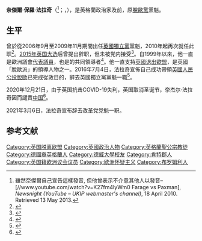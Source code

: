 {{noteTA
|G1= 人名
|G2= PoliticiansUK
|G3= UK Places
|1=zh-hans:法拉奇;zh-hant:法拉吉;zh-hk:法拉奇;
|2=zh-cn:奈杰尔;zh-hant:奈傑爾;zh-tw:奈傑;
}}

{{Infobox officeholder
|name             = 奈傑爾·法拉奇<br>Nigel Farage
|image            = Nigel Farage (45718080574) (cropped).jpg
|office           = [[脫歐黨|改革黨]]黨魁
|chairman         = {{le|理查德·提斯|Richard Tice}}
|term_start       = 2019年3月22日
|term_end         = 2021年3月6日
|predecessor      = {{le|嘉芙蓮·布萊克洛克|Catherine Blaiklock}}
|successor        = {{le|理查德·提斯|Richard Tice}}
|office1          = [[英國獨立黨|英國獨立黨]]黨魁
|deputy1          = {{link-en|保羅·納特托爾|Paul Nuttall}}
|term_start1      = 2010年11月5日
|term_end1        = 2016年7月4日
|predecessor1     = {{link-en|杰弗里·蒂特福德|Jeffrey Titford}}{{small|（代理）}}
|successor1       =
|term_start2      = 2006年9月27日
|term_end2        = 2009年11月27日
|deputy2          = {{link-en|大衛·坎貝爾·班納曼|David Campbell Bannerman|大衛·班納曼}}
|predecessor2     = {{link-en|羅傑·納普曼|Roger Knapman}}
|successor2       = {{link-en|蘭諾赫男爵馬爾科姆·皮爾遜|Malcolm Pearson, Baron Pearson of Rannoch|蘭諾赫的皮爾遜閣下}}
|office3          = [[英國獨立黨|英國獨立黨]]主席
|term_start3      = 1998年
|term_end3        = 2000年1月22日
|leader3          = {{link-en|迈克尔·霍尔姆斯 (政治人物)|Michael Holmes (politician)|迈克尔·-{zh-cn:霍尔姆斯;zh-tw:荷姆斯;}-}}
|predecessor3     = {{link-en|艾倫·思傑|Alan Sked}}
|successor3       = {{link-en|迈克·纳特拉斯|Mike Nattrass|-{zh-hant:邁克;zh-hans:迈克;zh-tw:麥克;zh-hk:麥克;}-·納特拉斯}}
|office4          = [[自由和直接民主歐洲|自由和直接民主歐洲]]主席
|term_start4      = 2009年7月1日
|term_end4        = 2019年7月1日
|alongside4       = {{link-en|弗朗西斯科·斯佩罗尼|Francesco Speroni|-{zh-hans:弗朗西斯科·斯佩罗尼;zh-tw:法蘭西斯科·史佩羅尼;}-}}
|predecessor4     = 職位設立
|successor4       = 
|office5          = [[歐洲議會|歐洲議會]]<br>{{link-en|東南英格蘭 (歐洲議會選區)|South East England (European Parliament constituency)|東南英格蘭選區}}[[歐洲議會議員|議員]]
|term_start5      = 1999年6月10日
|term_end5        = 2020年1月31日
|predecessor5     = 選區創建
|successor5       = 選區隨英國脫歐撤銷
|birth_name       = 奈傑爾·保羅·法拉奇<br>Nigel Paul Farage
|birth_date       = {{birth date and age|1964|4|3|df=y}}
|birth_place      = {{UK}}[[肯特郡|肯特郡]]{{link-en|道恩 (大倫敦)|Downe|道恩}}<br>( 今位於[[大倫敦|大倫敦]] )
|death_date       = 
|death_place      = 
|nationality      = {{UK}}
|party            = [[脫歐黨|脫歐黨]]{{small|（2019年至今）}}<br/>[[無黨籍|無黨籍]]{{small|（2018年至2019年）}}<br>[[英國獨立黨|英國獨立黨]] {{small|（1993年至2018年）}}<br>[[保守黨_(英國)|英國保守黨]]{{small|（1993年前）}}<ref>{{cite web |work=[[BBC_News|BBC News]] |date=21 November 2014 |title=UKIP: The story of the UK Independence Party's rise |first=Alex |last=Hunt |url=http://www.bbc.co.uk/news/uk-politics-21614073 |accessdate=2015-05-09 |archive-date=2018-06-29 |archive-url=https://web.archive.org/web/20180629232842/https://www.bbc.co.uk/news/uk-politics-21614073 |dead-url=no }}</ref>
|spouse           = {{marriage|-{zh-hant:格蘭尼;zh-hans:格兰尼;zh-tw:葛蘭妮;}-·海斯（Gráinne Hayes）|1988|1997|reason=離婚}}<br>{{marriage|-{zh-hant:基爾斯滕;zh-hans:基尔斯滕;zh-tw:克絲汀;}-·梅爾（Kirsten Mehr）|1999}}
|children         = 4
|religion         = [[英國國教會|英國國教]]
|website          = [http://nigelfaragemep.co.uk 官方網站]
}}
'''奈傑爾·保羅·法拉奇'''（{{IPAc-en|ˈ|f|ær|ɑː|ʒ}}<ref name=":0">雖然奈傑爾自己宣告這樣發音, 但他曾表示不介意其他人以{{IPAc-en|ˈ|f|ær|ɪ|dʒ}}發音– [//www.youtube.com/watch?v=K27fm4lyWm0 Farage vs Paxman], ''Newsnight (YouTube – UKIP webmaster's channel)'', 18 April 2010. Retrieved 13 May 2013.</ref>；{{lang-en|'''Nigel Paul Farage'''}}，{{bd|1964年|4月3日|||catIdx=R}}），是英格蘭政治家及前{{link-en|商品經紀商|Commodity broker}}，原[[脫歐黨|脫歐黨]]黨魁。

==生平==
曾於從2006年9月至2009年11月期間出任[[英國獨立黨|英國獨立黨]]黨魁，2010年起再次就任此职<ref name="sky20101105">{{cite news|work=[[Sky_News|Sky News]]|url=http://news.sky.com/story/817965/nigel-farage-re-elected-ukip-party-leader|title=Nigel Farage Re-Elected UKIP Party Leader|date=5 November 2010|author=Barnett, Ruth|accessdate=22 November 2011|archiveurl=https://web.archive.org/web/20121012180508/http://news.sky.com/story/817965/nigel-farage-re-elected-ukip-party-leader|archivedate=2012年10月12日|deadurl=no}}</ref>。[[2015年英国大选|2015年英国大选]]后曾提出辞职，但未被党内接受<ref>{{cite web|url=http://news.sky.com/story/1481942/ukip-rejects-nigel-farages-resignation|title=UKIP Rejects Nigel Farage's Resignation|work=Sky News|date=2015-05-11|accessdate=2015-05-11|archive-date=2015-05-12|archive-url=https://web.archive.org/web/20150512164351/http://news.sky.com/story/1481942/ukip-rejects-nigel-farages-resignation|dead-url=no}}</ref>。自1999年以來，他一直是歐洲議會{{link-en|東南英格蘭 (歐洲議會選區)|South East England (European Parliament constituency)|東南英格蘭選區}}[[歐洲議會議員|代表議員]]，也是{{link-en|歐洲自由民主黨|Europe of Freedom and Democracy}}的共同領導者<ref>{{cite web |url=http://www.bbc.co.uk/news/world-europe-29692378 |title=BBC News - UKIP's alliance in Europe rescued by Polish MEP |publisher=Bbc.co.uk |date=20 October 2014 |accessdate=6 March 2015 |archive-date=2015-06-14 |archive-url=https://web.archive.org/web/20150614060034/http://www.bbc.co.uk/news/world-europe-29692378 |dead-url=no }}</ref>。他一直支持[[英國退出歐盟|英國退出歐盟]]，是英國「脫歐派」的領導人物之一。2016年7月4日，法拉奇宣佈自己成功帶領[[2016年英國脫離歐盟公投|英國人民公投脫歐]]已完成從政目的，辭去英國獨立黨黨魁一職<ref>{{Cite news|url=http://www.theguardian.com/politics/2016/jul/04/nigel-farage-resigns-as-ukip-leader|title=Nigel Farage resigns as Ukip leader after 'achieving political ambition' of Brexit|first1=Rowena|last1=Mason|first2=Peter|last2=Walker|publisher=[[衛報|衛報]]|date=2016-07-04|accessdate=2016-07-04|language=en-gb|archive-date=2016-07-05|archive-url=https://web.archive.org/web/20160705150119/http://www.theguardian.com/politics/2016/jul/04/nigel-farage-resigns-as-ukip-leader|dead-url=no}}</ref>。

2020年12月21日，由于英国抗击COVID-19失利，英国取消圣诞节，奈杰尔·法拉奇因而譴責[[中华人民共和国|中国]]<ref>{{Cite web|title=UK's Farage blames China for 'Cancelled Christmas'; Beijing stooge has foul-mouthed reply|url=https://www.republicworld.com/world-news/uk-news/uks-farage-blames-china-for-cancelled-christmas-beijing-stooge-has-foul-mouthed-reply.html|accessdate=2020-12-21|last=World|first=Republic|work=Republic World|archive-date=2020-12-21|archive-url=https://web.archive.org/web/20201221154444/https://www.republicworld.com/world-news/uk-news/uks-farage-blames-china-for-cancelled-christmas-beijing-stooge-has-foul-mouthed-reply.html|dead-url=no}}</ref>。

2021年3月6日，法拉奇宣布辞去改革党党魁一职。

==参考文献==
{{reflist}}

{{Authority control}}
{{DEFAULTSORT:Farage, Nigel}}
[[Category:英国脱离欧盟|Category:英国脱离欧盟]]
[[Category:英國政治人物|Category:英國政治人物]]
[[Category:英格蘭聖公宗教徒|Category:英格蘭聖公宗教徒]]
[[Category:德國裔英格蘭人|Category:德國裔英格蘭人]]
[[Category:德威大學校友|Category:德威大學校友]]
[[Category:肯特郡人|Category:肯特郡人]]
[[Category:英国籍欧洲议会议员|Category:英国籍欧洲议会议员]]
[[Category:欧洲怀疑主义|Category:欧洲怀疑主义]]
[[Category:布罗姆利人|Category:布罗姆利人]]